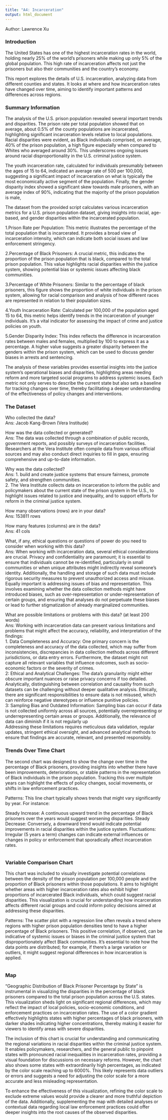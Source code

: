 ```yaml
---
title: "A4: Incarceration"
output: html_document
---
```

Author: Lawrence Xu

### Introduction

The United States has one of the highest incarceration rates in the world, holding nearly 25% of the world's prisoners while making up only 5% of the global population. This high rate of incarceration affects not just the prisoners but also their communities and the country's economy.

This report explores the details of U.S. incarceration, analyzing data from different counties and states. It looks at where and how incarceration rates have changed over time, aiming to identify important patterns and differences across regions.

### Summary Information

The analysis of the U.S. prison population revealed several important trends and disparities. The prison rate per total population showed that on average, about 0.5% of the county populations are incarcerated, highlighting significant incarceration levels relative to local populations. Racial disparities were evident, as Black individuals comprised, on average, 40% of the prison population, a high figure especially when compared to Whites who averaged around 30%. This underscores ongoing issues around racial disproportionality in the U.S. criminal justice system.

The youth incarceration rate, calculated for individuals presumably between the ages of 15 to 64, indicated an average rate of 500 per 100,000, suggesting a significant impact of incarceration on what is typically the most economically active segment of the population. Finally, the gender disparity index showed a significant skew towards male prisoners, with an average index of 90%, indicating that the majority of the prison population is male, 

The dataset from the provided script calculates various incarceration metrics for a U.S. prison population dataset, giving insights into racial, age-based, and gender disparities within the incarcerated population. 

1.Prison Rate per Population: This metric illustrates the percentage of the total population that is incarcerated. It provides a broad view of incarceration intensity, which can indicate both social issues and law enforcement stringency.

2.Percentage of Black Prisoners: A crucial metric, this indicates the proportion of the prison population that is black, compared to the total prison population. This value highlights racial disparities within the justice system, showing potential bias or systemic issues affecting black communities.

3.Percentage of White Prisoners: Similar to the percentage of black prisoners, this figure shows the proportion of white individuals in the prison system, allowing for racial comparison and analysis of how different races are represented in relation to their population sizes.

4.Youth Incarceration Rate: Calculated per 100,000 of the population aged 15 to 64, this metric helps identify trends in the incarceration of younger individuals. It's a vital indicator for assessing the impact of crime and justice policies on youth.

5.Gender Disparity Index: This index reflects the difference in incarceration rates between males and females, multiplied by 100 to express it as a percentage. A higher value suggests a greater disparity between the genders within the prison system, which can be used to discuss gender biases in arrests and sentencing.

The analysis of these variables provides essential insights into the justice system's operational biases and disparities, highlighting areas needing reform and more targeted social programs to address systemic issues. Each metric not only serves to describe the current state but also sets a baseline for tracking changes over time, thereby facilitating a deeper understanding of the effectiveness of policy changes and interventions.

### The Dataset

Who collected the data?
<br> Ans: Jacob Kang-Brown (Vera Institude)

How was the data collected or generated?
<br> Ans: The data was collected through a combination of public records, government reports, and possibly surveys of incarceration facilities. Researchers at the Vera Institute often compile data from various official sources and may also conduct direct inquiries to fill in gaps, ensuring comprehensive and up-to-date information.

Why was the data collected?
<br> Ans: 1. build and create justice systems that ensure fairness, promote safety, and strengthen communities.
<br> 2. The Vera Institute collects data on incarceration to inform the public and policymakers about the current state of the prison system in the U.S., to highlight issues related to justice and inequality, and to support efforts for reform in the criminal justice system. 

How many observations (rows) are in your data?
<br> Ans: 153811 rows

How many features (columns) are in the data? 
<br> Ans: 41 cols

What, if any, ethical questions or questions of power do you need to consider when working with this data?
<br> Ans: When working with incarceration data, several ethical considerations are crucial. Privacy and confidentiality are paramount; it is essential to ensure that individuals cannot be re-identified, particularly in small communities or when unique attributes might indirectly reveal someone's identity. Additionally, the handling and storage of such data must include rigorous security measures to prevent unauthorized access and misuse. Equally important is addressing issues of bias and representation. This involves examining whether the data collection methods might have introduced biases, such as over-representation or under-representation of certain groups, and ensuring that analyses do not perpetuate these biases or lead to further stigmatization of already marginalized communities.

What are possible limitations or problems with this data?   (at least 200 words)
<br> Ans: Working with incarceration data can present various limitations and problems that might affect the accuracy, reliability, and interpretation of the findings:
<br> 1. Data Completeness and Accuracy: One primary concern is the completeness and accuracy of the data collected, which may suffer from inconsistencies, discrepancies in data collection methods across different jurisdictions, or data entry errors. Furthermore, the dataset might not capture all relevant variables that influence outcomes, such as socio-economic factors or the severity of crimes.
<br> 2: Ethical and Analytical Challenges: The data’s granularity might either obscure important nuances or raise privacy concerns if too detailed. Analytically, distinguishing between correlation and causality from such datasets can be challenging without deeper qualitative analysis. Ethically, there are significant responsibilities to ensure data is not misused, which can reinforce negative stereotypes or influence punitive policies.
<br> 3: Sampling Bias and Outdated Information: Sampling bias can occur if data is not collected uniformly across all sources, potentially overrepresenting or underrepresenting certain areas or groups. Additionally, the relevance of data can diminish if it is not regularly up
<br> Addressing these limitations requires meticulous data validation, regular updates, stringent ethical oversight, and advanced analytical methods to ensure that findings are accurate, relevant, and presented responsibly.

### Trends Over Time Chart
The second chart was designed to show the change over time in the percentage of Black prisoners, providing insights into whether there have been improvements, deteriorations, or stable patterns in the representation of Black individuals in the prison population. Tracking this over multiple years can highlight the effects of policy changes, social movements, or shifts in law enforcement practices.

Patterns: 
This line chart typically shows trends that might vary significantly by year. For instance:

Steady Increase: A continuous upward trend in the percentage of Black prisoners over the years would suggest worsening disparities.
Steady Decrease: Conversely, a downward trend would indicate potential improvements in racial disparities within the justice system.
Fluctuations: Irregular (5 years a term) changes can indicate external influences or changes in policy or enforcement that sporadically affect incarceration rates.


```r
```

### Variable Comparison Chart
This chart was included to visually investigate potential correlations between the density of the prison population per 100,000 people and the proportion of Black prisoners within those populations. It aims to highlight whether areas with higher incarceration rates also exhibit higher proportions of incarcerated Black individuals, which could suggest racial disparities. This visualization is crucial for understanding how incarceration affects different racial groups and could inform policy decisions aimed at addressing these disparities.

Patterns:
The scatter plot with a regression line often reveals a trend where regions with higher prison population densities tend to have a higher percentage of Black prisoners. This positive correlation, if observed, can be indicative of systemic issues or biases in the criminal justice system that disproportionately affect Black communities. It's essential to note how the data points are distributed; for example, if there's a large variation or outliers, it might suggest regional differences in how incarceration is applied.

```r
```

### Map

 "Geographic Distribution of Black Prisoner Percentage by State" is instrumental in visualizing the disparities in the percentage of black prisoners compared to the total prison population across the U.S. states. This visualization sheds light on significant regional differences, which may reflect the impact of local policies, socio-economic conditions, and enforcement practices on incarceration rates. The use of a color gradient effectively highlights states with higher percentages of black prisoners, with darker shades indicating higher concentrations, thereby making it easier for viewers to identify areas with severe disparities.

The inclusion of this chart is crucial for understanding and communicating the regional variations in racial disparities within the criminal justice system. It enables policymakers, researchers, and the general public to pinpoint states with pronounced racial inequalities in incarceration rates, providing a visual foundation for discussions on necessary reforms. However, the chart also shows some states with extraordinarily high percentages, as indicated by the color scale reaching up to 6000%. This likely represents data outliers or errors and suggests a need for adjusting the color scale for a more accurate and less misleading representation.

To enhance the effectiveness of this visualization, refining the color scale to exclude extreme values would provide a clearer and more truthful depiction of the data. Additionally, supplementing the map with detailed analyses or contextual data regarding local law enforcement practices could offer deeper insights into the root causes of the observed disparities.

```r
```

